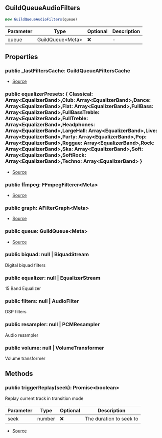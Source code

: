 ## GuildQueueAudioFilters

```typescript
new GuildQueueAudioFilters(queue)
```
| Parameter | Type | Optional | Description |
| ----------- | ----------- | ----------- | ----------- |
| queue | GuildQueue\<Meta> | ❌ | - |

## Properties
### public  _lastFiltersCache: GuildQueueAFiltersCache
- [Source](https://github.com/Androz2091/discord-player/blob/b73ce3f/packages/discord-player/src/Structures/GuildQueueAudioFilters.ts#L193)
### public  equalizerPresets: \{ Classical: Array\<EqualizerBand>,Club: Array\<EqualizerBand>,Dance: Array\<EqualizerBand>,Flat: Array\<EqualizerBand>,FullBass: Array\<EqualizerBand>,FullBassTreble: Array\<EqualizerBand>,FullTreble: Array\<EqualizerBand>,Headphones: Array\<EqualizerBand>,LargeHall: Array\<EqualizerBand>,Live: Array\<EqualizerBand>,Party: Array\<EqualizerBand>,Pop: Array\<EqualizerBand>,Reggae: Array\<EqualizerBand>,Rock: Array\<EqualizerBand>,Ska: Array\<EqualizerBand>,Soft: Array\<EqualizerBand>,SoftRock: Array\<EqualizerBand>,Techno: Array\<EqualizerBand> }
- [Source](https://github.com/Androz2091/discord-player/blob/b73ce3f/packages/discord-player/src/Structures/GuildQueueAudioFilters.ts#L192)
### public  ffmpeg: FFmpegFilterer\<Meta>
- [Source](https://github.com/Androz2091/discord-player/blob/b73ce3f/packages/discord-player/src/Structures/GuildQueueAudioFilters.ts#L191)
### public  graph: AFilterGraph\<Meta>
- [Source](https://github.com/Androz2091/discord-player/blob/b73ce3f/packages/discord-player/src/Structures/GuildQueueAudioFilters.ts#L190)
### public  queue: GuildQueue\<Meta>
- [Source](https://github.com/Androz2091/discord-player/blob/b73ce3f/packages/discord-player/src/Structures/GuildQueueAudioFilters.ts#L200)
### public  biquad: null \| BiquadStream
Digital biquad filters
### public  equalizer: null \| EqualizerStream
15 Band Equalizer
### public  filters: null \| AudioFilter
DSP filters
### public  resampler: null \| PCMResampler
Audio resampler
### public  volume: null \| VolumeTransformer
Volume transformer
## Methods
### public  triggerReplay(seek): Promise\<boolean>
Replay current track in transition mode




| Parameter | Type | Optional | Description |
| ----------- | ----------- | ----------- | ----------- |
| seek | number | ❌ | The duration to seek to |


- [Source](https://github.com/Androz2091/discord-player/blob/b73ce3f/packages/discord-player/src/Structures/GuildQueueAudioFilters.ts#L245)